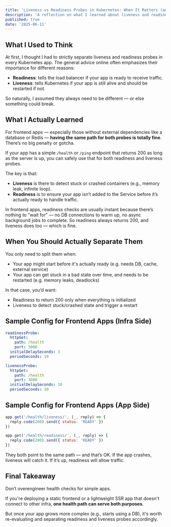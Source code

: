 ```yaml
---
title: 'Liveness vs Readiness Probes in Kubernetes: When It Matters (and When It Doesn’t)'
description: 'A reflection on what I learned about liveness and readiness probes in Kubernetes, especially for frontend-only apps.'
published: true
date: '2025-06-11'
---
```


## What I Used to Think

At first, I thought I had to strictly separate liveness and readiness probes in every Kubernetes app. The general advice online often emphasizes their importance for different reasons:

- **Readiness**: tells the load balancer if your app is ready to receive traffic.
- **Liveness**: tells Kubernetes if your app is still alive and should be restarted if not.

So naturally, I assumed they always need to be different — or else something could break.

## What I Actually Learned

For frontend apps — especially those without external dependencies like a database or Redis — **having the same path for both probes is totally fine**. There’s no big penalty or gotcha.

If your app has a simple `/health` or `/ping` endpoint that returns 200 as long as the server is up, you can safely use that for both readiness and liveness probes.

The key is that:

- **Liveness** is there to detect stuck or crashed containers (e.g., memory leak, infinite loop).
- **Readiness** is to ensure your app isn’t added to the Service before it’s actually ready to handle traffic.

In frontend apps, readiness checks are usually instant because there’s nothing to "wait for" — no DB connections to warm up, no async background jobs to complete. So readiness always returns 200, and liveness does too — which is fine.

## When You Should Actually Separate Them

You only need to split them when:

- Your app might start before it's actually ready (e.g. needs DB, cache, external service)
- Your app can get stuck in a bad state over time, and needs to be restarted (e.g. memory leaks, deadlocks)

In that case, you’d want:

- Readiness to return 200 only when everything is initialized
- Liveness to detect stuck/crashed state and trigger a restart

## Sample Config for Frontend Apps (Infra Side)

```yaml
readinessProbe:
  httpGet:
    path: /health
    port: 3000
  initialDelaySeconds: 3
  periodSeconds: 10

livenessProbe:
  httpGet:
    path: /health
    port: 3000
  initialDelaySeconds: 10
  periodSeconds: 30
```

## Sample Config for Frontend Apps (App Side)

```javascript
app.get('/health/liveness/', (_, reply) => {
  reply.code(200).send({ status: 'READY' })
})

app.get('/health/readiness/', (_, reply) => {
  reply.code(200).send({ status: 'READY' })
})
```

They both point to the same path — and that’s OK. If the app crashes, liveness will catch it. If it’s up, readiness will allow traffic.

## Final Takeaway

Don’t overengineer health checks for simple apps.

If you're deploying a static frontend or a lightweight SSR app that doesn't connect to other infra, **one health path can serve both purposes**.

But once your app grows more complex (e.g., starts using a DB), it's worth re-evaluating and separating readiness and liveness probes accordingly.
